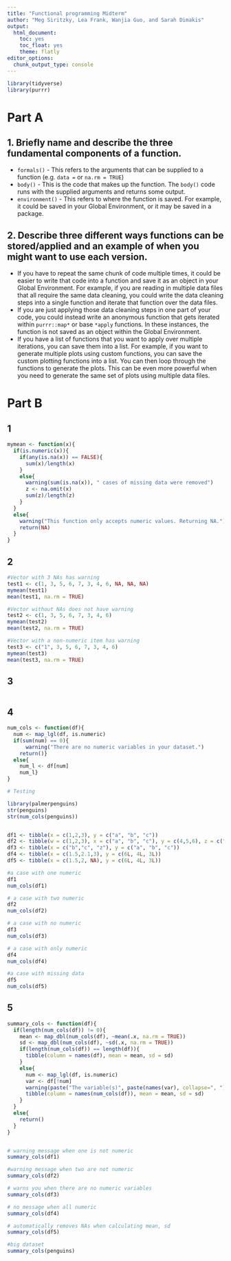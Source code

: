 ```yaml
---
title: "Functional programming Midterm"
author: "Meg Siritzky, Lea Frank, Wanjia Guo, and Sarah Dimakis"
output: 
  html_document: 
    toc: yes
    toc_float: yes
    theme: flatly
editor_options: 
  chunk_output_type: console
---
```


```r
library(tidyverse)
library(purrr)
```

# Part A

## 1. Briefly name and describe the three fundamental components of a function.

+ `formals()` - This refers to the arguments that can be supplied to a function (e.g. `data = ` or `na.rm = TRUE`)
\n
+ `body()` - This is the code that makes up the function. The `body()` code runs with the supplied arguments and returns some output.
\n
+ `environment()` - This refers to where the function is saved. For example, it could be saved in your Global Environment, or it may be saved in a package. 

## 2. Describe three different ways functions can be stored/applied and an example of when you might want to use each version.

+ If you have to repeat the same chunk of code multiple times, it could be easier to write that code into a function and save it as an object in your Global Environment. For example, if you are reading in multiple data files that all require the same data cleaning, you could write the data cleaning steps into a single function and iterate that function over the data files.
\n
+ If you are just applying those data cleaning steps in one part of your code, you could instead write an anonymous function that gets iterated within `purrr::map*` or base `*apply` functions. In these instances, the function is not saved as an object within the Global Environment. 
\n
+ If you have a list of functions that you want to apply over multiple iterations, you can save them into a list. For example, if you want to generate multiple plots using custom functions, you can save the custom plotting functions into a list. You can then loop through the functions to generate the plots. This can be even more powerful when you need to generate the same set of plots using multiple data files. 

# Part B

## 1

```r
mymean <- function(x){
  if(is.numeric(x)){
    if(any(is.na(x)) == FALSE){
      sum(x)/length(x)
    }
    else{
      warning(sum(is.na(x)), " cases of missing data were removed")
      z <- na.omit(x)
      sum(z)/length(z)
    }
  }
  else{
    warning("This function only accepts numeric values. Returning NA.")
    return(NA)
  }
}

```

## 2

```r
#Vector with 3 NAs has warning
test1 <- c(1, 3, 5, 6, 7, 3, 4, 6, NA, NA, NA)
mymean(test1)
mean(test1, na.rm = TRUE)

#Vector without NAs does not have warning
test2 <- c(1, 3, 5, 6, 7, 3, 4, 6)
mymean(test2)
mean(test2, na.rm = TRUE)

#Vector with a non-numeric item has warning
test3 <- c("1", 3, 5, 6, 7, 3, 4, 6)
mymean(test3)
mean(test3, na.rm = TRUE)


```

## 3

```r

```


## 4
```r
num_cols <- function(df){
  num <- map_lgl(df, is.numeric)
  if(sum(num) == 0){
      warning("There are no numeric variables in your dataset.")
    return()}
  else{
    num_l <- df[num]
    num_l}
}
```

```r
# Testing

library(palmerpenguins)
str(penguins)
str(num_cols(penguins))


df1 <- tibble(x = c(1,2,3), y = c("a", "b", "c"))
df2 <- tibble(w = c(1,2,3), x = c("a", "b", "c"), y = c(4,5,6), z = c("d", "e", "f"))
df3 <- tibble(x = c("b","c", "z"), y = c("a", "b", "c"))
df4 <- tibble(x = c(1.5,2.1,3), y = c(6L, 4L, 3L))
df5 <- tibble(x = c(1.5,2, NA), y = c(6L, 4L, 3L))

#a case with one numeric
df1 
num_cols(df1)

# a case with two numeric
df2
num_cols(df2)

# a case with no numeric
df3
num_cols(df3)

# a case with only numeric
df4
num_cols(df4)

#a case with missing data
df5
num_cols(df5)

```

## 5

```r

summary_cols <- function(df){
  if(length(num_cols(df)) != 0){
    mean <- map_dbl(num_cols(df), ~mean(.x, na.rm = TRUE))
    sd <- map_dbl(num_cols(df), ~sd(.x, na.rm = TRUE))
    if(length(num_cols(df)) == length(df)){
      tibble(column = names(df), mean = mean, sd = sd)
    }
    else{
      num <- map_lgl(df, is.numeric)
      var <- df[!num]
      warning(paste("The variable(s)", paste(names(var), collapse=", "), "have been ommitted because they are not numeric."))
      tibble(column = names(num_cols(df)), mean = mean, sd = sd)
    }
  }
  else{
    return()
  }
}


# warning message when one is not numeric
summary_cols(df1)

#warning message when two are not numeric 
summary_cols(df2)

# warns you when there are no numeric variables 
summary_cols(df3)

# no message when all numeric
summary_cols(df4)

# automatically removes NAs when calculating mean, sd
summary_cols(df5)

#big dataset
summary_cols(penguins)
```
